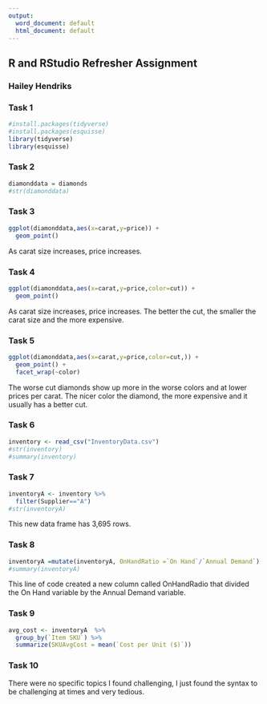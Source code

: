 ```yaml
---
output:
  word_document: default
  html_document: default
---
```

## R and RStudio Refresher Assignment
### Hailey Hendriks

### Task 1
```r
#install.packages(tidyverse)
#install.packages(esquisse)
library(tidyverse)
library(esquisse)
```

### Task 2
```r
diamonddata = diamonds
#str(diamonddata)
```

### Task 3
```r
ggplot(diamonddata,aes(x=carat,y=price)) +
  geom_point()
```
As carat size increases, price increases.

### Task 4
```r
ggplot(diamonddata,aes(x=carat,y=price,color=cut)) +
  geom_point()
```
As carat size increases, price increases. The better the cut, the smaller the carat size and the more expensive.

### Task 5
```r
ggplot(diamonddata,aes(x=carat,y=price,color=cut,)) +
  geom_point() +
  facet_wrap(~color)
```
The worse cut diamonds show up more in the worse colors and at lower prices per carat. The nicer color the diamond, the more expensive and it usually has a better cut.

### Task 6
```r
inventory <- read_csv("InventoryData.csv")
#str(inventory)
#summary(inventory)
```

### Task 7
```r
inventoryA <- inventory %>%
  filter(Supplier=="A")
#str(inventoryA)
```
This new data frame has 3,695 rows.

### Task 8
```r
inventoryA =mutate(inventoryA, OnHandRatio =`On Hand`/`Annual Demand`)
#summary(inventoryA)
```
This line of code created a new column called OnHandRadio that divided the On Hand variable by the Annual Demand variable.

### Task 9
```r
avg_cost <- inventoryA  %>%
  group_by(`Item SKU`) %>%
  summarize(SKUAvgCost = mean(`Cost per Unit ($)`))
```

### Task 10
There were no specific topics I found challenging, I just found the syntax to be challenging at times and very tedious. 